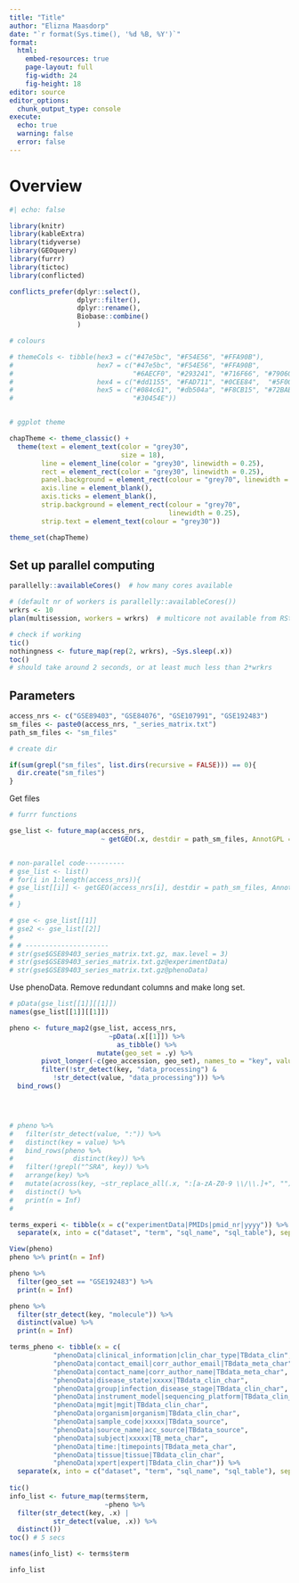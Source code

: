 ```yaml
---
title: "Title"
author: "Elizna Maasdorp"
date: "`r format(Sys.time(), '%d %B, %Y')`"
format: 
  html:
    embed-resources: true
    page-layout: full
    fig-width: 24
    fig-height: 18
editor: source
editor_options: 
  chunk_output_type: console
execute: 
  echo: true
  warning: false
  error: false
---
```


# Overview

```r
#| echo: false

library(knitr)
library(kableExtra)
library(tidyverse)
library(GEOquery)
library(furrr)
library(tictoc)
library(conflicted)

conflicts_prefer(dplyr::select(),
                 dplyr::filter(),
                 dplyr::rename(),
                 Biobase::combine()
                 )

# colours

# themeCols <- tibble(hex3 = c("#47e5bc", "#F54E56", "#FFA90B"),
#                     hex7 = c("#47e5bc", "#F54E56", "#FFA90B",
#                              "#6AECF0", "#293241", "#716F66", "#790600" ),
#                     hex4 = c("#dd1155", "#FAD711", "#0CEE84",  "#5F0030"),
#                     hex5 = c("#084c61", "#db504a", "#F8CB15", "#72BAB4", 
#                              "#30454E"))


# ggplot theme

chapTheme <- theme_classic() + 
  theme(text = element_text(color = "grey30",
                            size = 18),
        line = element_line(color = "grey30", linewidth = 0.25),
        rect = element_rect(color = "grey30", linewidth = 0.25),
        panel.background = element_rect(colour = "grey70", linewidth = 2),
        axis.line = element_blank(),
        axis.ticks = element_blank(),
        strip.background = element_rect(colour = "grey70",
                                        linewidth = 0.25),
        strip.text = element_text(colour = "grey30"))

theme_set(chapTheme)


```

## Set up parallel computing

```r
parallelly::availableCores()  # how many cores available

# (default nr of workers is parallelly::availableCores())
wrkrs <- 10
plan(multisession, workers = wrkrs)  # multicore not available from RStudio or Windows

# check if working
tic()
nothingness <- future_map(rep(2, wrkrs), ~Sys.sleep(.x))
toc()
# should take around 2 seconds, or at least much less than 2*wrkrs

```


## Parameters

```r
access_nrs <- c("GSE89403", "GSE84076", "GSE107991", "GSE192483")
sm_files <- paste0(access_nrs, "_series_matrix.txt")
path_sm_files <- "sm_files"

# create dir

if(sum(grepl("sm_files", list.dirs(recursive = FALSE))) == 0){
  dir.create("sm_files")
}

```

Get files

```r

# furrr functions

gse_list <- future_map(access_nrs, 
                       ~ getGEO(.x, destdir = path_sm_files, AnnotGPL = TRUE))


# non-parallel code----------
# gse_list <- list()
# for(i in 1:length(access_nrs)){
# gse_list[[i]] <- getGEO(access_nrs[i], destdir = path_sm_files, AnnotGPL = TRUE)
# 
# }

```



```r
# gse <- gse_list[[1]]
# gse2 <- gse_list[[2]]
# 
# # ---------------------
# str(gse$GSE89403_series_matrix.txt.gz, max.level = 3)
# str(gse$GSE89403_series_matrix.txt.gz@experimentData)
# str(gse$GSE89403_series_matrix.txt.gz@phenoData)

```

Use phenoData.  Remove redundant columns and make long set. 

```r
# pData(gse_list[[1]][[1]])
names(gse_list[[1]][[1]])

pheno <- future_map2(gse_list, access_nrs,
                         ~pData(.x[[1]]) %>%
                           as_tibble() %>% 
                      mutate(geo_set = .y) %>% 
        pivot_longer(-c(geo_accession, geo_set), names_to = "key", values_to = "value") %>% 
        filter(!str_detect(key, "data_processing") &
           !str_detect(value, "data_processing"))) %>% 
  bind_rows()




# pheno %>% 
#   filter(str_detect(value, ":")) %>% 
#   distinct(key = value) %>% 
#   bind_rows(pheno %>% 
#               distinct(key)) %>% 
#   filter(!grepl("^SRA", key)) %>% 
#   arrange(key) %>% 
#   mutate(across(key, ~str_replace_all(.x, ":[a-zA-Z0-9 \\/\\.]+", ""))) %>% 
#   distinct() %>% 
#   print(n = Inf)
#  

terms_experi <- tibble(x = c("experimentData|PMIDs|pmid_nr|yyyy")) %>% 
  separate(x, into = c("dataset", "term", "sql_name", "sql_table"), sep = "\\|")

View(pheno)
pheno %>% print(n = Inf)

pheno %>% 
  filter(geo_set == "GSE192483") %>% 
  print(n = Inf)

pheno %>% 
  filter(str_detect(key, "molecule")) %>% 
  distinct(value) %>% 
  print(n = Inf)

terms_pheno <- tibble(x = c(
           "phenoData|clinical_information|clin_char_type|TBdata_clin",
           "phenoData|contact_email|corr_author_email|TBdata_meta_char",
           "phenoData|contact_name|corr_author_name|TBdata_meta_char",
           "phenoData|disease_state|xxxxx|TBdata_clin_char",
           "phenoData|group|infection_disease_stage|TBdata_clin_char",
           "phenoData|instrument_model|sequencing_platform|TBdata_clin_char",
           "phenoData|mgit|mgit|TBdata_clin_char",
           "phenoData|organism|organism|TBdata_clin_char",
           "phenoData|sample_code|xxxxx|TBdata_source",
           "phenoData|source_name|acc_source|TBdata_source",
           "phenoData|subject|xxxxx|TB_meta_char",
           "phenoData|time:|timepoints|TBdata_meta_char",
           "phenoData|tissue|tissue|TBdata_clin_char",
           "phenoData|xpert|expert|TBdata_clin_char")) %>% 
  separate(x, into = c("dataset", "term", "sql_name", "sql_table"), sep = "\\|")
 
tic()     
info_list <- future_map(terms$term,
                        ~pheno %>% 
  filter(str_detect(key, .x) | 
           str_detect(value, .x)) %>% 
  distinct())
toc() # 5 secs

names(info_list) <- terms$term

info_list




```


